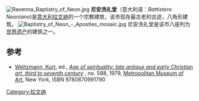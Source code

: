 [[Image:Ravenna_Baptistry_of_Neon.jpg|thumb]]
'''尼安洗礼堂'''（意大利语：''Battistero Neoniano'')是[[意大利|意大利]][[拉文纳|拉文纳]]的一个宗教建筑，该市现存最古老的古迹，八角形建筑。
[[Image:Baptistry_of_Neon_-_Apostles_mosaic.jpg|thumb]]
尼安洗礼堂是该市八座列为[[世界遗产|世界遗产]]的建筑之一。
==参考==
*[[Kurt_Weitzmann|Weitzmann, Kurt]], ed., ''[http://libmma.contentdm.oclc.org/cdm/ref/collection/p15324coll10/id/156533 Age of spirituality: late antique and early Christian art, third to seventh century] {{Wayback|url=http://libmma.contentdm.oclc.org/cdm/ref/collection/p15324coll10/id/156533 |date=20150426182735 }}'', no. 588, 1979, [[Metropolitan_Museum_of_Art|Metropolitan Museum of Art]], New York, ISBN 9780870991790
{{coord|44|24|56|N|12|11|50|E|display=title|region:IT-45_type:landmark_source:dewiki}}
{{Landmarks of Emilia-Romagna}}
[[Category:拉文纳|Category:拉文纳]]